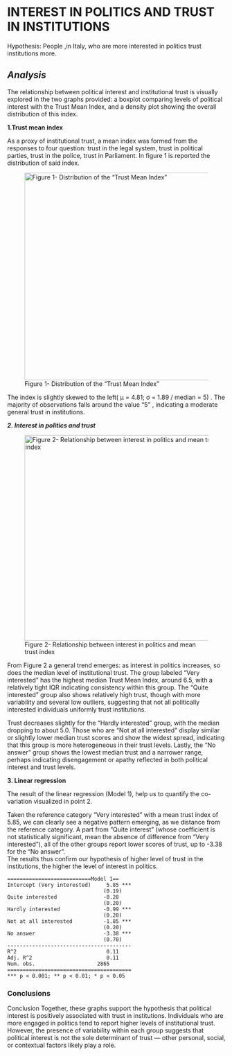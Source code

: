 # **INTEREST IN POLITICS AND TRUST IN INSTITUTIONS**

Hypothesis: People ,in Italy, who are more interested in politics trust institutions more.

## ***Analysis***

The relationship between political interest and institutional trust is visually explored in the two graphs provided: a boxplot comparing levels of political interest with the Trust Mean Index, and a density plot showing the overall distribution of this index.

**1.Trust mean index**

As a proxy of institutional trust, a mean index was formed from the responses to four question: trust in the legal system, trust in political parties, trust in the police, trust in Parliament. In figure 1 is reported the distribution of said index.

![Figure 1- Distribution of the "Trust Mean Index"](images/density_plot_index.png){width="479"}

The index is slightly skewed to the left( μ = 4.81; σ = 1.89 / median = 5) . The majority of observations falls around the value "5" , indicating a moderate general trust in institutions.

***2. Interest in politics and trust***

![Figure 2- Relationship between interest in politics and mean trust index](images/boxplot_index_polintr-02.png){width="475"}

From Figure 2 a general trend emerges: as interest in politics increases, so does the median level of institutional trust. The group labeled "Very interested" has the highest median Trust Mean Index, around 6.5, with a relatively tight IQR indicating consistency within this group. The “Quite interested” group also shows relatively high trust, though with more variability and several low outliers, suggesting that not all politically interested individuals uniformly trust institutions.

Trust decreases slightly for the “Hardly interested” group, with the median dropping to about 5.0. Those who are “Not at all interested” display similar or slightly lower median trust scores and show the widest spread, indicating that this group is more heterogeneous in their trust levels. Lastly, the “No answer” group shows the lowest median trust and a narrower range, perhaps indicating disengagement or apathy reflected in both political interest and trust levels.

**3. Linear regression**

The result of the linear regression (Model 1), help us to quantify the co-variation visualized in point 2.

Taken the reference category "Very interested" with a mean trust index of 5.85, we can clearly see a negative pattern emerging, as we distance from the reference category. A part from "Quite interest" (whose coefficient is not statistically significant, mean the absence of difference from "Very interested"), all of the other groups report lower scores of trust, up to -3.38 for the "No answer".\
The results thus confirm our hypothesis of higher level of trust in the institutions, the higher the level of interest in politics.

```         
===========================Model 1== 
Intercept (Very interested)     5.85 ***
                               (0.19)    
Quite interested               -0.28                                    
                               (0.20)    
Hardly interested              -0.99 ***                                
                               (0.20)    
Not at all interested          -1.85 ***                                
                               (0.20)    
No answer                      -3.38 ***                                
                               (0.70)    
---------------------------------------- 
R^2                             0.11     
Adj. R^2                        0.11     
Num. obs.                    2865        
======================================== 
*** p < 0.001; ** p < 0.01; * p < 0.05
```

### Conclusions

Conclusion Together, these graphs support the hypothesis that political interest is positively associated with trust in institutions. Individuals who are more engaged in politics tend to report higher levels of institutional trust. However, the presence of variability within each group suggests that political interest is not the sole determinant of trust — other personal, social, or contextual factors likely play a role.
